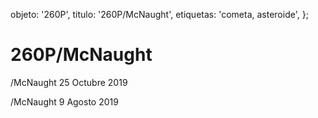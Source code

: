 
  objeto: '260P',
  titulo: '260P/McNaught',
  etiquetas: 'cometa, asteroide',
};

# 260P/McNaught

<Imagen
  src="objeto/260P_20191025_2_260p_20191025_i88.jpg"
  fecha="20191025"
/>

/McNaught 25 Octubre 2019

<Imagen
  src="objeto/260P_20190809_1_260p_20190809i88.jpg"
  fecha="20190809"
/>

/McNaught 9 Agosto 2019